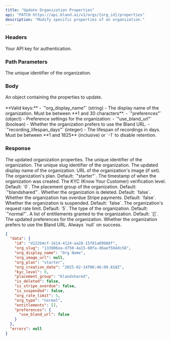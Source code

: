 ```yaml
---
title: "Update Organization Properties"  
api: "PATCH https://api.bland.ai/v1/orgs/{org_id}/properties"  
description: "Modify specific properties of an organization."  
---
```


### Headers

<ParamField header="authorization" type="string" required>  
  Your API key for authentication.  
</ParamField>  

### Path Parameters

<ParamField path="org_id" type="string" required>  
  The unique identifier of the organization.  
</ParamField>  

### Body

<ParamField body="updates" type="object" required>  
  An object containing the properties to update.  
  <br/><br/>**Valid keys:**  
  - `"org_display_name"` (string) - The display name of the organization. Must be between **1 and 30 characters**.  
  - `"preferences"` (object) - Preference settings for the organization:  
    - `"use_bland_url"` (boolean) - Whether the organization prefers to use the Bland URL.  
    - `"recording_lifespan_days"` (integer) - The lifespan of recordings in days. Must be between **1 and 1825** (inclusive) or `-1` to disable retention.  
</ParamField>  

### Response

<ResponseField name="data" type="object">  
  The updated organization properties.  
</ResponseField>  

<ResponseField name="data.id" type="string">  
  The unique identifier of the organization.  
</ResponseField>  

<ResponseField name="data.org_slug" type="string">  
  The unique slug identifier of the organization.  
</ResponseField>  

<ResponseField name="data.org_display_name" type="string">  
  The updated display name of the organization.  
</ResponseField>  

<ResponseField name="data.org_image_url" type="string | null">  
  URL of the organization's image (if set).  
</ResponseField>  

<ResponseField name="data.org_plan" type="string">  
  The organization's plan. Default: `"starter"`.  
</ResponseField>  

<ResponseField name="data.org_creation_date" type="string (ISO 8601)">  
  The timestamp of when the organization was created.  
</ResponseField>  

<ResponseField name="data.kyc_level" type="integer">  
  The KYC (Know Your Customer) verification level. Default: `0`.  
</ResponseField>  

<ResponseField name="data.placement_group" type="string">  
  The placement group of the organization. Default: `"blandshared"`.  
</ResponseField>  

<ResponseField name="data.is_deleted" type="boolean">  
  Whether the organization is deleted. Default: `false`.  
</ResponseField>  

<ResponseField name="data.is_stripe_overdue" type="boolean">  
  Whether the organization has overdue Stripe payments. Default: `false`.  
</ResponseField>  

<ResponseField name="data.is_suspended" type="boolean">  
  Whether the organization is suspended. Default: `false`.  
</ResponseField>  

<ResponseField name="data.org_rate_limit" type="integer">  
  The organization's request rate limit. Default: `5`.  
</ResponseField>  

<ResponseField name="data.org_type" type="string">  
  The type of the organization. Default: `"normal"`.  
</ResponseField>  

<ResponseField name="data.entitlements" type="array">  
  A list of entitlements granted to the organization. Default: `[]`.  
</ResponseField>  

<ResponseField name="data.preferences" type="object">  
  The updated preferences for the organization.  
</ResponseField>  

<ResponseField name="data.preferences.use_bland_url" type="boolean">  
  Whether the organization prefers to use the Bland URL.  
</ResponseField>  

<ResponseField name="errors" type="null">  
  Always `null` on success.  
</ResponseField>  

<ResponseExample>  

```json Response  
{
  "data": {
    "id": "d122b4cf-1614-4124-aa28-15f81a09988f",
    "org_slug": "133906ea-d750-4a15-80fa-d6aef584dc58",
    "org_display_name": "Org Name",
    "org_image_url": null,
    "org_plan": "starter",
    "org_creation_date": "2025-02-14T06:46:09.818Z",
    "kyc_level": 0,
    "placement_group": "blandshared",
    "is_deleted": false,
    "is_stripe_overdue": false,
    "is_suspended": false,
    "org_rate_limit": 5,
    "org_type": "normal",
    "entitlements": [],
    "preferences": {
      "use_bland_url": false
    }
  },
  "errors": null
}
```
</ResponseExample>